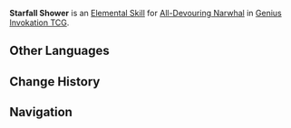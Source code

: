 {{Genius Invokation TCG Skill Infobox
|image      = Starfall Shower Character Card Skill.png
|type       = Elemental Skill
|character  = All-Devouring Narwhal
|element    = Hydro
|matching   = 3
|effect     = Deals 1 {{Color|Hydro DMG}}. This character deals +1 DMG for every 3 extra max HP provided by '''[[Insatiable Appetite]]''' (Max +3). After this, '''Discard''' 1 card with the highest original Elemental Dice Cost in your Hand.
|order      = 2
}}
'''Starfall Shower''' is an [[Character Card Elemental Skill|Elemental Skill]] for [[All-Devouring Narwhal (Character Card)|All-Devouring Narwhal]] in [[Genius Invokation TCG]].

==Other Languages==
{{Other Languages
|en       = Starfall Shower
|zhs      = 迸落星雨
|zhs_rm   = Bèngluò Xīngyǔ
|zht      = 迸落星雨
|zht_rm   = Bèngluò Xīngyǔ
|zh_tl    = Scattering Starfall Rain
|ja       = 降り注ぐ星の雨
|ja_rm    = Furisosogu Hoshi no Ame
|ja_tl    = Incessant Rain of Stars
|ko       = 빗발치는 유성우
|ko_rm    = 
|ko_tl    = 
|es       = Aguacero de meteoros
|es_tl    = Meteor Shower
|fr       = Chute d'étoiles
|fr_tl    = Starfall
|ru       = Метеоритный шторм
|ru_tl    = Meteorite Storm
|th       = Starfall Shower
|vi       = Mưa Sao Rơi Xuống
|vi_tl    = 
|de       = Prasselnder Sternenregen
|de_tl    = Pelting Star Shower
|id       = Starfall Shower
|pt       = Chuva de Estrelas Cadentes
|pt_tl    = 
|tr       = Yıldız Akını
|tr_tl    = 
|it       = Pioggia di stelle
|it_tl    = 
}}

==Change History==
{{Change History|4.7}}

==Navigation==
{{Genius Invokation TCG Skill Navbox|All-Devouring Narwhal}}